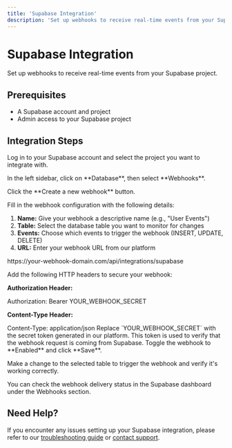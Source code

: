 ```yaml
---
title: 'Supabase Integration'
description: 'Set up webhooks to receive real-time events from your Supabase project'
---
```



# Supabase Integration

Set up webhooks to receive real-time events from your Supabase project.

## Prerequisites

- A Supabase account and project
- Admin access to your Supabase project

## Integration Steps

<IntegrationStep number={1} title="Access the Supabase Dashboard">
  Log in to your Supabase account and select the project you want to integrate with.
  
  <Screenshot 
    src="/images/integrations/supabase/dashboard.png" 
    alt="Supabase Dashboard" 
    caption="Supabase project dashboard" 
  />
</IntegrationStep>

<IntegrationStep number={2} title="Navigate to Database Webhooks" isImportant={true}>
  In the left sidebar, click on **Database**, then select **Webhooks**.
  
  <Screenshot 
    src="/images/integrations/supabase/webhooks-nav.png" 
    alt="Supabase Database Webhooks" 
    caption="Navigate to Database → Webhooks in the sidebar" 
  />
</IntegrationStep>

<IntegrationStep number={3} title="Create a New Webhook">
  Click the **Create a new webhook** button.
  
  <Screenshot 
    src="/images/integrations/supabase/create-webhook.png" 
    alt="Create new webhook" 
    caption="Create a new webhook button" 
  />
</IntegrationStep>

<IntegrationStep number={4} title="Configure Webhook Settings" isImportant={true}>
  Fill in the webhook configuration with the following details:

  1. **Name:** Give your webhook a descriptive name (e.g., "User Events")
  2. **Table:** Select the database table you want to monitor for changes
  3. **Events:** Choose which events to trigger the webhook (INSERT, UPDATE, DELETE)
  4. **URL:** Enter your webhook URL from our platform
  
  <CodeSnippet>
    https://your-webhook-domain.com/api/integrations/supabase
  </CodeSnippet>
  
  <Screenshot 
    src="/images/integrations/supabase/webhook-config.png" 
    alt="Webhook configuration" 
    caption="Configure your webhook settings" 
  />
</IntegrationStep>

<IntegrationStep number={5} title="Add HTTP Headers">
  Add the following HTTP headers to secure your webhook:
  
  **Authorization Header:**
  
  <CodeSnippet>
    Authorization: Bearer YOUR_WEBHOOK_SECRET
  </CodeSnippet>
  
  **Content-Type Header:**
  
  <CodeSnippet>
    Content-Type: application/json
  </CodeSnippet>
  
  <ImportantNote>
    Replace `YOUR_WEBHOOK_SECRET` with the secret token generated in our platform. This token is used to verify that the webhook request is coming from Supabase.
  </ImportantNote>
</IntegrationStep>

<IntegrationStep number={6} title="Enable the Webhook">
  Toggle the webhook to **Enabled** and click **Save**.
  
  <Screenshot 
    src="/images/integrations/supabase/enable-webhook.png" 
    alt="Enable webhook" 
    caption="Enable the webhook and save your configuration" 
  />
</IntegrationStep>

<IntegrationStep number={7} title="Test the Integration">
  Make a change to the selected table to trigger the webhook and verify it's working correctly.
  
  You can check the webhook delivery status in the Supabase dashboard under the Webhooks section.
  
  <Screenshot 
    src="/images/integrations/supabase/webhook-logs.png" 
    alt="Webhook logs" 
    caption="Webhook delivery logs in Supabase" 
  />
</IntegrationStep>

## Need Help?

If you encounter any issues setting up your Supabase integration, please refer to our [troubleshooting guide](/docs/troubleshooting) or [contact support](mailto:support@hookflo.dev).
